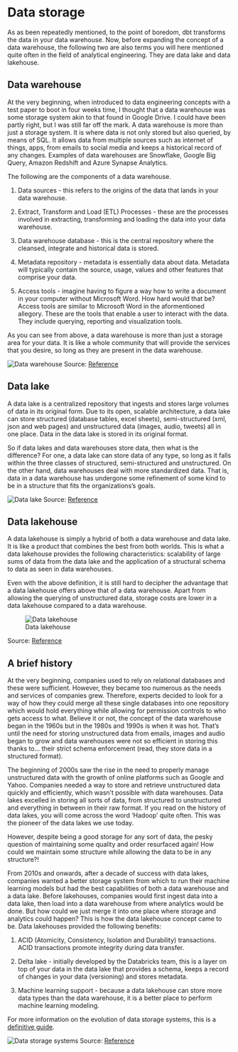 # Data storage

As as been repeatedly mentioned, to the point of boredom, dbt transforms the data in your data warehouse. Now, before expanding the concept of a data warehouse, the following two are also terms you will here mentioned quite often in the field of analytical engineering. They are data lake and data lakehouse. 


## Data warehouse

At the very beginning, when introduced to data engineering concepts with a test paper to boot in four weeks time, I thought that a data warehouse was some storage system akin to that found in Google Drive. I could have been partly right, but I was still far off the mark. A data warehouse is more than just a storage system. It is where data is not only stored but also queried, by means of SQL. It allows data from multiple sources such as internet of things, apps, from emails to social media and keeps a historical record of any changes. Examples of data warehouses are Snowflake, Google Big Query, Amazon Redshift and Azure Synapse Analytics.

The following are the components of a data warehouse.

1. Data sources - this refers to the origins of the data that lands in your data warehouse.

2. Extract, Transform and Load (ETL) Processes - these are the processes involved in extracting, transforming and loading the data into your data warehouse.

3. Data warehouse database - this is the central repository where the cleansed, integrate and historical data is stored. 

4. Metadata repository - metadata is essentially data about data. Metadata will typically contain the source, usage, values and other features that comprise your data.

5. Access tools - imagine having to figure a way how to write a document in your computer without Microsoft Word. How hard would that be? Access tools are similar to Microsoft Word in the aformentioned allegory. These are the tools that enable a user to interact with the data. They include querying, reporting and visualization tools. 

As you can see from above, a data warehouse is more than just a storage area for your data. It is like a whole community that will provide the services that you desire, so long as they are present in the data warehouse. 

![Data warehouse](./images/data_warehouse.png)
Source: [Reference](https://www.databricks.com/blog/2021/05/19/evolution-to-the-data-lakehouse.html)

## Data lake 

A data lake is a centralized repository that ingests and stores large volumes of data in its original form. Due to its open, scalable architecture, a data lake can store structured (database tables, excel sheets), semi-structured (xml, json and web pages) and unstructured data (images, audio, tweets) all in one place. Data in the data lake is stored in its original format. 

So if data lakes and data warehouses store data, then what is the difference? For one, a data lake can store data of any type, so long as it falls within the three classes of structured, semi-structured and unstructured. On the other hand, data warehouses deal with more standardized data. That is, data in a data warehouse has undergone some refinement of some kind to be in a structure that fits the organizations's goals. 

![Data lake](./images/data_lake.png)
Source: [Reference](https://www.databricks.com/blog/2021/05/19/evolution-to-the-data-lakehouse.html)

## Data lakehouse

A data lakehouse is simply a hybrid of both a data warehouse and data lake. It is like a product that combines the best from both worlds. This is what a data lakehouse provides the following characteristics: scalability of large sums of data from the data lake and the application of a structural schema to data as seen in data warehouses. 

Even with the above definition, it is still hard to decipher the advantage that a data lakehouse offers above that of a data warehouse. Apart from allowing the querying of unstructured data, storage costs are lower in a data lakehouse compared to a data warehouse.

![Data lakehouse](./images/data_lakehouse.png)

Source: [Reference](https://www.databricks.com/blog/2021/05/19/evolution-to-the-data-lakehouse.html)

## A brief history

At the very beginning, companies used to rely on relational databases and these were sufficient. However, they became too numerous as the needs and services of companies grew. Therefore, experts decided to look for a way of how they could merge all these single databases into one repository which would hold everything while allowing for permission controls to who gets access to what. Believe it or not, the concept of the data warehouse began in the 1960s but in the 1980s and 1990s is when it was hot. That's until the need for storing unstructured data from emails, images and audio began to grow and data warehouses were not so efficient in storing this thanks to... their strict schema enforcement (read, they store data in a structured format). 

The beginning of 2000s saw the rise in the need to properly manage unstructured data with the growth of online platforms such as Google and Yahoo. Companies needed a way to store and retrieve unstructured data quickly and efficiently, which wasn't possible with data warehouses. Data lakes excelled in storing all sorts of data, from structured to unstructured and everything in between in their raw format. If you read on the history of data lakes, you will come across the word 'Hadoop' quite often. This was the pioneer of the data lakes we use today. 

However, despite being a good storage for any sort of data, the pesky question of maintaining some quality and order resurfaced again! How could we maintain some structure while allowing the data to be in any structure?!

From 2010s and onwards, after a decade of success with data lakes, companies wanted a better storage system from which to run their machine learning models but had the best capabilities of both a data warehouse and a data lake. Before lakehouses, companies would first ingest data into a data lake, then load into a data warehouse from where analytics would be done. But how could we just merge it into one place where storage and analytics could happen? This is how the data lakehouse concept came to be. Data lakehouses provided the following benefits: 

1. ACID (Atomicity, Consistency, Isolation and Durability) transactions. ACID transactions promote integrity during data transfer. 

2. Delta lake - initially developed by the Databricks team, this is a layer on top of your data in the data lake that provides a schema, keeps a record of changes in your data (versioning) and stores metadata. 

3. Machine learning support - because a data lakehouse can store more data types than the data warehouse, it is a better place to perform machine learning modeling.


For more information on the evolution of data storage systems, this is a [definitive guide](https://www.databricks.com/blog/2021/05/19/evolution-to-the-data-lakehouse.html).

![Data storage systems](./images/data_storages.png)
Source: [Reference](https://www.databricks.com/blog/2021/05/19/evolution-to-the-data-lakehouse.html)

